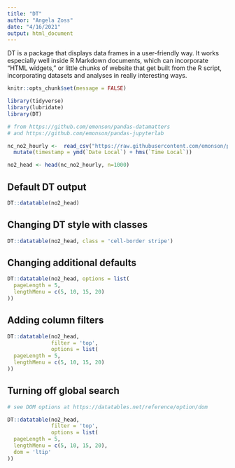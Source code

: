 ```yaml
---
title: "DT"
author: "Angela Zoss"
date: "4/16/2021"
output: html_document
---
```


DT is a package that displays data frames in a user-friendly way. It works especially well inside R Markdown documents, which can incorporate "HTML widgets," or little chunks of website that get built from the R script, incorporating datasets and analyses in really interesting ways.

```r
knitr::opts_chunk$set(message = FALSE)
```

```r

library(tidyverse)
library(lubridate)
library(DT)

```

```r

# from https://github.com/emonson/pandas-datamatters 
# and https://github.com/emonson/pandas-jupyterlab

nc_no2_hourly <-  read_csv("https://raw.githubusercontent.com/emonson/pandas-datamatters/main/data/NC_NO2_hourly_2018.csv") %>%
  mutate(timestamp = ymd(`Date Local`) + hms(`Time Local`))

no2_head <- head(nc_no2_hourly, n=1000)

```

## Default DT output

```r

DT::datatable(no2_head)

```

## Changing DT style with classes

```r

DT::datatable(no2_head, class = 'cell-border stripe')

```

## Changing additional defaults

```r

DT::datatable(no2_head, options = list(
  pageLength = 5,
  lengthMenu = c(5, 10, 15, 20)
))

```

## Adding column filters

```r

DT::datatable(no2_head, 
              filter = 'top', 
              options = list(
  pageLength = 5,
  lengthMenu = c(5, 10, 15, 20)
))

```

## Turning off global search

```r

# see DOM options at https://datatables.net/reference/option/dom

DT::datatable(no2_head, 
              filter = 'top', 
              options = list(
  pageLength = 5,
  lengthMenu = c(5, 10, 15, 20),
  dom = 'ltip'
))

```
